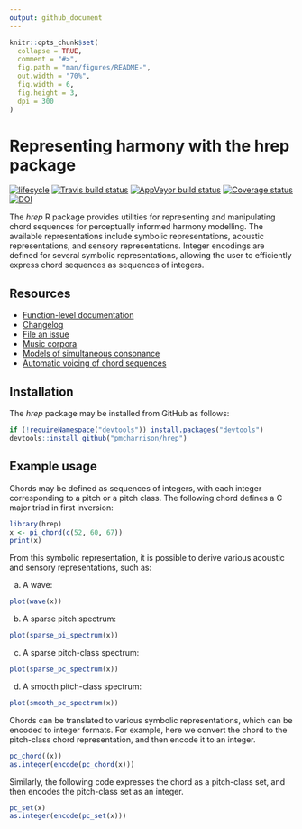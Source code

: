 ```yaml
---
output: github_document
---
```


<!-- README.md is generated from README.Rmd. Please edit that file -->

```r
knitr::opts_chunk$set(
  collapse = TRUE,
  comment = "#>",
  fig.path = "man/figures/README-",
  out.width = "70%",
  fig.width = 6, 
  fig.height = 3,
  dpi = 300
)
```
# Representing harmony with the hrep package

[![lifecycle](https://img.shields.io/badge/lifecycle-experimental-orange.svg)](https://www.tidyverse.org/lifecycle/#experimental)
[![Travis build status](https://travis-ci.org/pmcharrison/hrep.svg?branch=master)](https://travis-ci.org/pmcharrison/hrep)
[![AppVeyor build status](https://ci.appveyor.com/api/projects/status/github/pmcharrison/hrep?branch=master&svg=true)](https://ci.appveyor.com/project/pmcharrison/hrep)
[![Coverage status](https://coveralls.io/repos/github/pmcharrison/hrep/badge.svg)](https://coveralls.io/r/pmcharrison/hrep?branch=master)
[![DOI](https://zenodo.org/badge/DOI/10.5281/zenodo.2545770.svg)](https://doi.org/10.5281/zenodo.2545770)

The *hrep* R package provides utilities for representing and manipulating 
chord sequences for perceptually informed harmony modelling.
The available representations include symbolic representations,
acoustic representations, and sensory representations.
Integer encodings are defined for several symbolic representations,
allowing the user to efficiently express chord sequences as sequences
of integers.

## Resources

- [Function-level documentation](https://pmcharrison.github.io/hrep/reference/index.html)
- [Changelog](https://pmcharrison.github.io/hrep/news/index.html)
- [File an issue](https://github.com/pmcharrison/hrep/issues)
- [Music corpora](https://github.com/pmcharrison/hcorp)
- [Models of simultaneous consonance](https://github.com/pmcharrison/incon)
- [Automatic voicing of chord sequences](https://github.com/pmcharrison/voicer)

## Installation

The *hrep* package may be installed from GitHub as follows:

``` r
if (!requireNamespace("devtools")) install.packages("devtools")
devtools::install_github("pmcharrison/hrep")
```

## Example usage

Chords may be defined as sequences of integers, with each integer
corresponding to a pitch or a pitch class.
The following chord defines a C major triad in first inversion:

```r
library(hrep)
x <- pi_chord(c(52, 60, 67))
print(x)
```

From this symbolic representation, it is possible to derive various 
acoustic and sensory representations, such as:

a) A wave:

```r
plot(wave(x))
```

b) A sparse pitch spectrum:

```r
plot(sparse_pi_spectrum(x))
```

c) A sparse pitch-class spectrum:

```r
plot(sparse_pc_spectrum(x))
```

d) A smooth pitch-class spectrum:

```r
plot(smooth_pc_spectrum(x))
```

Chords can be translated to various symbolic representations,
which can be encoded to integer formats.
For example, here we convert the chord to the pitch-class chord representation,
and then encode it to an integer.

```r
pc_chord((x))
as.integer(encode(pc_chord(x)))
```

Similarly, the following code expresses the chord as a pitch-class set,
and then encodes the pitch-class set as an integer.

```r
pc_set(x)
as.integer(encode(pc_set(x)))
```
